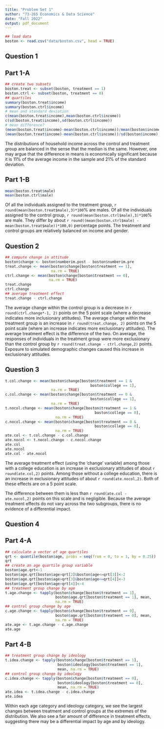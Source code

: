 ```yaml
---
title: "Problem Set 1"
author: "73-265 Economics & Data Science"
date: "Fall 2022"
output: pdf_document
---
```


```r
## load data
boston <- read.csv("data/boston.csv", head = TRUE)
```
 
## Question 1

## Part 1-A
```r
## create two subsets
boston.treat <- subset(boston, treatment == 1)
boston.ctrl <- subset(boston, treatment == 0)
## quartiles
summary(boston.treat$income)
summary(boston.ctrl$income)  
# mean and standard deviation
c(mean(boston.treat$income),mean(boston.ctrl$income))
c(sd(boston.treat$income),sd(boston.ctrl$income))
# mean difference?
(mean(boston.treat$income)-mean(boston.ctrl$income))/mean(boston$income)
(mean(boston.treat$income)-mean(boston.ctrl$income))/sd(boston$income)
```
    
The distributions of household income across the control and treatment group are
balanced in the sense that the median is the same. However, one may argue that 
the difference in means is economically
significant because it is 11% of the average income in the sample
and 21% of the standard deviation.

## Part 1-B
```r
mean(boston.treat$male)
mean(boston.ctrl$male)
```

Of all the individuals assigned to the treatment group,
`r round(mean(boston.treat$male),3)*100`% are males. Of all the
individuals assigned to the control group,
`r round(mean(boston.ctrl$male),3)*100`%
are male. They differ by about
`r round((mean(boston.ctrl$male) -
  mean(boston.treat$male))*100,0)`
percentage points. The treatment and control groups are relatively
balanced on income and gender.  

## Question 2

```r
## compute change in attitude
boston$change <- boston$numberim.post - boston$numberim.pre
treat.change <- mean(boston$change[boston$treatment == 1],
                     na.rm = TRUE)
ctrl.change <- mean(boston$change[boston$treatment == 0],
                    na.rm = TRUE)
treat.change
ctrl.change
## average treatment effect
treat.change - ctrl.change
```
    
The average change within the control group is a decrease in
`r round(ctrl.change*-1, 2)` points on the 5 point scale (where a decrease
indicates more inclusionary attitudes). The average change within the
treatment group is an increase in `r round(treat.change, 2)` points on the 5
point scale (where an increase indicates more exclusionary
attitudes). The average treatment effect is the difference of the
two. On average, the responses of individuals in the treatment group
were more exclusionary than the control group by
`r round(treat.change - ctrl.change,2)` points. Exposure to
simulated demographic changes caused this increase in exclusionary
attitudes.

## Question 3

```r
t.col.change <- mean(boston$change[boston$treatment == 1 &
                                       boston$college == 1],
                     na.rm = TRUE)
c.col.change <- mean(boston$change[boston$treatment == 0 &
                                       boston$college == 1],
                     na.rm = TRUE)
t.nocol.change <- mean(boston$change[boston$treatment == 1 &
                                         boston$college == 0],
                       na.rm = TRUE)
c.nocol.change <- mean(boston$change[boston$treatment == 0 &
                                         boston$college == 0],
                       na.rm = TRUE)
ate.col <- t.col.change - c.col.change
ate.nocol <- t.nocol.change - c.nocol.change
ate.col
ate.nocol
ate.col - ate.nocol
```
    
The average treatment effect (using the 'change' variable) among
those with a college education is an increase in exclusionary
attitudes of about `r round(ate.col,2)` points. Among those
without a college education, there is an increase in exclusionary
attitudes of about `r round(ate.nocol,2)`. Both of these effects
are on a 5 point scale.

The difference between them is less than `r round(ate.col -
  ate.nocol,2)` points on this scale and is negligible. Because the
average treatment effects do not vary across the two subgroups, there
is no evidence of a differential impact.

## Question 4

## Part 4-A

```r
## calculate a vector of age quartiles
qrt <- quantile(boston$age, probs = seq(from = 0, to = 1, by = 0.25)) 
qrt
## create an age quartile group variable
boston$age.qrt<-1
boston$age.qrt[boston$age>qrt[2]&boston$age<=qrt[3]]<-2
boston$age.qrt[boston$age>qrt[3]&boston$age<=qrt[4]]<-3
boston$age.qrt[boston$age>qrt[4]]<-4
## treatment group change by age
t.age.change <- tapply(boston$change[boston$treatment == 1], 
                       boston$age.qrt[boston$treatment == 1], mean, 
                       na.rm = TRUE)
## control group change by age
c.age.change <- tapply(boston$change[boston$treatment == 0], 
                       boston$age.qrt[boston$treatment == 0], mean, 
                       na.rm = TRUE)
ate.age <- t.age.change - c.age.change
ate.age
```

## Part 4-B
```r
## treatment group change by ideology
t.idea.change <- tapply(boston$change[boston$treatment == 1],
                        boston$ideology[boston$treatment == 1],
                        mean, na.rm = TRUE)
## control group change by ideology
c.idea.change <- tapply(boston$change[boston$treatment == 0],
                        boston$ideology[boston$treatment == 0],
                        mean, na.rm = TRUE)
ate.idea <- t.idea.change - c.idea.change
ate.idea
```
    
Within each age category and ideology category, we see the largest
changes between treatment and control groups at the extremes of the
distribution. We also see a fair amount of difference in treatment
effects, suggesting there may be a differential impact by age and by
ideology.

    

